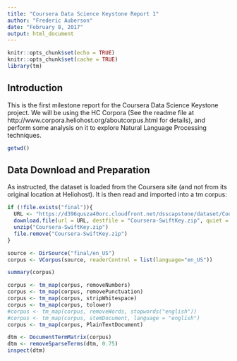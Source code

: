 ```yaml
---
title: "Coursera Data Science Keystone Report 1"
author: "Frederic Auberson"
date: "February 8, 2017"
output: html_document
---
```


```r
knitr::opts_chunk$set(echo = TRUE)
knitr::opts_chunk$set(cache = TRUE)
library(tm)

```

## Introduction

This is the first milestone report for the Coursera Data Science Keystone project. We will be using the HC Corpora (See the readme file at http://www.corpora.heliohost.org/aboutcorpus.html for details), and perform some analysis on it to explore Natural Language Processing techniques.

```r
getwd()
```

## Data Download and Preparation

As instructed, the dataset is loaded from the Coursera site (and not from its original location at Heliohost). It is then read and imported into a tm corpus:

```r
if (!file.exists("final")){
  URL <- "https://d396qusza40orc.cloudfront.net/dsscapstone/dataset/Coursera-SwiftKey.zip"
  download.file(url = URL, destfile = "Coursera-SwiftKey.zip", quiet = TRUE)
  unzip("Coursera-SwiftKey.zip")
  file.remove("Coursera-SwiftKey.zip")
}

source <- DirSource("final/en_US")
corpus <- VCorpus(source, readerControl = list(language="en_US"))

summary(corpus)
```

```r
corpus <- tm_map(corpus, removeNumbers)
corpus <- tm_map(corpus, removePunctuation)
corpus <- tm_map(corpus, stripWhitespace)
corpus <- tm_map(corpus, tolower)
#corpus <- tm_map(corpus, removeWords, stopwords("english"))
#corpus <- tm_map(corpus, stemDocument, language = "english")
corpus <- tm_map(corpus, PlainTextDocument)
```

```r
dtm <- DocumentTermMatrix(corpus) 
dtm <- removeSparseTerms(dtm, 0.75)
inspect(dtm)
```

